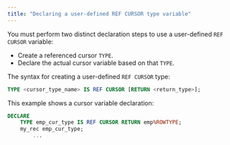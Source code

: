 ```yaml
---
title: "Declaring a user-defined REF CURSOR type variable"
---
```


<div id="declaring_a_user_defined_ref_cursor_type_variable" class="registered_link"></div>

You must perform two distinct declaration steps to use a user-defined `REF CURSOR` variable:

-   Create a referenced cursor `TYPE`.
-   Declare the actual cursor variable based on that `TYPE`.

The syntax for creating a user-defined `REF CURSOR` type:

```sql
TYPE <cursor_type_name> IS REF CURSOR [RETURN <return_type>];
```

This example shows a cursor variable declaration:

```sql
DECLARE
    TYPE emp_cur_type IS REF CURSOR RETURN emp%ROWTYPE;
    my_rec emp_cur_type;
        ...
```
